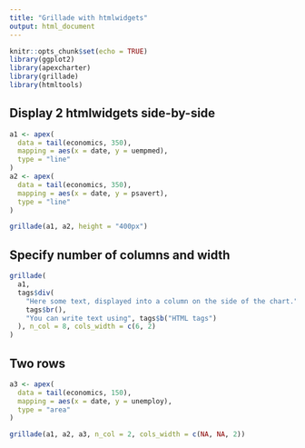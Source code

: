 ```yaml
---
title: "Grillade with htmlwidgets"
output: html_document
---
```


```r
knitr::opts_chunk$set(echo = TRUE)
library(ggplot2)
library(apexcharter)
library(grillade)
library(htmltools)
```


## Display 2 htmlwidgets side-by-side


```r
a1 <- apex(
  data = tail(economics, 350),
  mapping = aes(x = date, y = uempmed),
  type = "line"
)
a2 <- apex(
  data = tail(economics, 350),
  mapping = aes(x = date, y = psavert),
  type = "line"
)

grillade(a1, a2, height = "400px")
```


## Specify number of columns and width

```r
grillade(
  a1, 
  tags$div(
    "Here some text, displayed into a column on the side of the chart.",
    tags$br(),
    "You can write text using", tags$b("HTML tags")
  ), n_col = 8, cols_width = c(6, 2)
)
```


## Two rows


```r
a3 <- apex(
  data = tail(economics, 150),
  mapping = aes(x = date, y = unemploy),
  type = "area"
)

grillade(a1, a2, a3, n_col = 2, cols_width = c(NA, NA, 2))
```




